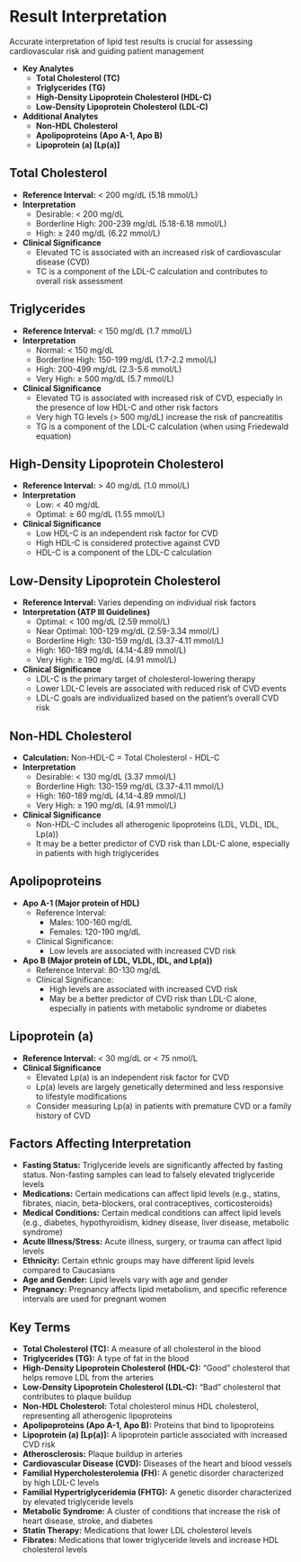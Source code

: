# Result Interpretation {-}

Accurate interpretation of lipid test results is crucial for assessing cardiovascular risk and guiding patient management

*   **Key Analytes**
    *   **Total Cholesterol (TC)**
    *   **Triglycerides (TG)**
    *   **High-Density Lipoprotein Cholesterol (HDL-C)**
    *   **Low-Density Lipoprotein Cholesterol (LDL-C)**
*   **Additional Analytes**
    *   **Non-HDL Cholesterol**
    *   **Apolipoproteins (Apo A-1, Apo B)**
    *   **Lipoprotein (a) [Lp(a)]**

## **Total Cholesterol** {-}

*   **Reference Interval:** < 200 mg/dL (5.18 mmol/L)
*   **Interpretation**
    *   Desirable: < 200 mg/dL
    *   Borderline High: 200-239 mg/dL (5.18-6.18 mmol/L)
    *   High: ≥ 240 mg/dL (6.22 mmol/L)
*   **Clinical Significance**
    *   Elevated TC is associated with an increased risk of cardiovascular disease (CVD)
    *   TC is a component of the LDL-C calculation and contributes to overall risk assessment

## **Triglycerides** {-}

*   **Reference Interval:** < 150 mg/dL (1.7 mmol/L)
*   **Interpretation**
    *   Normal: < 150 mg/dL
    *   Borderline High: 150-199 mg/dL (1.7-2.2 mmol/L)
    *   High: 200-499 mg/dL (2.3-5.6 mmol/L)
    *   Very High: ≥ 500 mg/dL (5.7 mmol/L)
*   **Clinical Significance**
    *   Elevated TG is associated with increased risk of CVD, especially in the presence of low HDL-C and other risk factors
    *   Very high TG levels (> 500 mg/dL) increase the risk of pancreatitis
    *   TG is a component of the LDL-C calculation (when using Friedewald equation)

## **High-Density Lipoprotein Cholesterol** {-}

*   **Reference Interval:** > 40 mg/dL (1.0 mmol/L)
*   **Interpretation**
    *   Low: < 40 mg/dL
    *   Optimal: ≥ 60 mg/dL (1.55 mmol/L)
*   **Clinical Significance**
    *   Low HDL-C is an independent risk factor for CVD
    *   High HDL-C is considered protective against CVD
    *   HDL-C is a component of the LDL-C calculation

## **Low-Density Lipoprotein Cholesterol** {-}

*   **Reference Interval:** Varies depending on individual risk factors
*   **Interpretation (ATP III Guidelines)**
    *   Optimal: < 100 mg/dL (2.59 mmol/L)
    *   Near Optimal: 100-129 mg/dL (2.59-3.34 mmol/L)
    *   Borderline High: 130-159 mg/dL (3.37-4.11 mmol/L)
    *   High: 160-189 mg/dL (4.14-4.89 mmol/L)
    *   Very High: ≥ 190 mg/dL (4.91 mmol/L)
*   **Clinical Significance**
    *   LDL-C is the primary target of cholesterol-lowering therapy
    *   Lower LDL-C levels are associated with reduced risk of CVD events
    *   LDL-C goals are individualized based on the patient's overall CVD risk

## **Non-HDL Cholesterol** {-}

*   **Calculation:** Non-HDL-C = Total Cholesterol - HDL-C
*   **Interpretation**
    *   Desirable: < 130 mg/dL (3.37 mmol/L)
    *   Borderline High: 130-159 mg/dL (3.37-4.11 mmol/L)
    *   High: 160-189 mg/dL (4.14-4.89 mmol/L)
    *   Very High: ≥ 190 mg/dL (4.91 mmol/L)
*   **Clinical Significance**
    *   Non-HDL-C includes all atherogenic lipoproteins (LDL, VLDL, IDL, Lp(a))
    *   It may be a better predictor of CVD risk than LDL-C alone, especially in patients with high triglycerides

## **Apolipoproteins** {-}

*   **Apo A-1 (Major protein of HDL)**
    *   Reference Interval:
        *   Males: 100-160 mg/dL
        *   Females: 120-190 mg/dL
    *   Clinical Significance:
        *   Low levels are associated with increased CVD risk
*   **Apo B (Major protein of LDL, VLDL, IDL, and Lp(a))**
    *   Reference Interval: 80-130 mg/dL
    *   Clinical Significance:
        *   High levels are associated with increased CVD risk
        *   May be a better predictor of CVD risk than LDL-C alone, especially in patients with metabolic syndrome or diabetes

## **Lipoprotein (a)** {-}

*   **Reference Interval:** < 30 mg/dL or < 75 nmol/L
*   **Clinical Significance**
    *   Elevated Lp(a) is an independent risk factor for CVD
    *   Lp(a) levels are largely genetically determined and less responsive to lifestyle modifications
    *   Consider measuring Lp(a) in patients with premature CVD or a family history of CVD

## **Factors Affecting Interpretation** {-}

*   **Fasting Status:** Triglyceride levels are significantly affected by fasting status. Non-fasting samples can lead to falsely elevated triglyceride levels
*   **Medications:** Certain medications can affect lipid levels (e.g., statins, fibrates, niacin, beta-blockers, oral contraceptives, corticosteroids)
*   **Medical Conditions:** Certain medical conditions can affect lipid levels (e.g., diabetes, hypothyroidism, kidney disease, liver disease, metabolic syndrome)
*   **Acute Illness/Stress:** Acute illness, surgery, or trauma can affect lipid levels
*   **Ethnicity:** Certain ethnic groups may have different lipid levels compared to Caucasians
*   **Age and Gender:** Lipid levels vary with age and gender
*   **Pregnancy:** Pregnancy affects lipid metabolism, and specific reference intervals are used for pregnant women


## **Key Terms** {-}

*   **Total Cholesterol (TC):** A measure of all cholesterol in the blood
*   **Triglycerides (TG):** A type of fat in the blood
*   **High-Density Lipoprotein Cholesterol (HDL-C):** "Good" cholesterol that helps remove LDL from the arteries
*   **Low-Density Lipoprotein Cholesterol (LDL-C):** "Bad" cholesterol that contributes to plaque buildup
*   **Non-HDL Cholesterol:** Total cholesterol minus HDL cholesterol, representing all atherogenic lipoproteins
*   **Apolipoproteins (Apo A-1, Apo B):** Proteins that bind to lipoproteins
*   **Lipoprotein (a) [Lp(a)]:** A lipoprotein particle associated with increased CVD risk
*   **Atherosclerosis:** Plaque buildup in arteries
*   **Cardiovascular Disease (CVD):** Diseases of the heart and blood vessels
*   **Familial Hypercholesterolemia (FH):** A genetic disorder characterized by high LDL-C levels
*   **Familial Hypertriglyceridemia (FHTG):** A genetic disorder characterized by elevated triglyceride levels
*   **Metabolic Syndrome:** A cluster of conditions that increase the risk of heart disease, stroke, and diabetes
*   **Statin Therapy:** Medications that lower LDL cholesterol levels
*   **Fibrates:** Medications that lower triglyceride levels and increase HDL cholesterol levels
